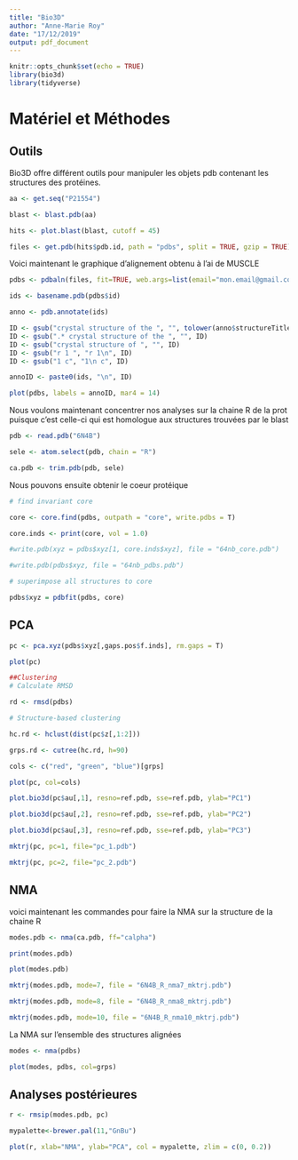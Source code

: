 ```yaml
---
title: "Bio3D"
author: "Anne-Marie Roy"
date: "17/12/2019"
output: pdf_document
---
```


```r
knitr::opts_chunk$set(echo = TRUE)
library(bio3d)
library(tidyverse)
```

# Matériel et Méthodes 

## Outils
Bio3D offre différent outils pour manipuler les objets pdb contenant les structures des protéines. 

```r
aa <- get.seq("P21554")

blast <- blast.pdb(aa)

hits <- plot.blast(blast, cutoff = 45)

files <- get.pdb(hits$pdb.id, path = "pdbs", split = TRUE, gzip = TRUE)

```
Voici maintenant le graphique d'alignement obtenu à l'ai de MUSCLE 
```r
pdbs <- pdbaln(files, fit=TRUE, web.args=list(email="mon.email@gmail.com"))

ids <- basename.pdb(pdbs$id)

anno <- pdb.annotate(ids)

ID <- gsub("crystal structure of the ", "", tolower(anno$structureTitle))
ID <- gsub(".* crystal structure of the ", "", ID)
ID <- gsub("crystal structure of ", "", ID)
ID <- gsub("r 1 ", "r 1\n", ID)
ID <- gsub("1 c", "1\n c", ID)

annoID <- paste0(ids, "\n", ID)

plot(pdbs, labels = annoID, mar4 = 14)
```

Nous voulons maintenant concentrer nos analyses sur la chaine R de la prot puisque c'est celle-ci qui est homologue aux structures trouvées par le blast 
```r
pdb <- read.pdb("6N4B")

sele <- atom.select(pdb, chain = "R")

ca.pdb <- trim.pdb(pdb, sele)
```

Nous pouvons ensuite obtenir le coeur protéique
```r
# find invariant core

core <- core.find(pdbs, outpath = "core", write.pdbs = T)

core.inds <- print(core, vol = 1.0)

#write.pdb(xyz = pdbs$xyz[1, core.inds$xyz], file = "64nb_core.pdb")

#write.pdb(pdbs$xyz, file = "64nb_pdbs.pdb")

# superimpose all structures to core

pdbs$xyz = pdbfit(pdbs, core)
```

## PCA 
```r
pc <- pca.xyz(pdbs$xyz[,gaps.pos$f.inds], rm.gaps = T)

plot(pc)

##Clustering 
# Calculate RMSD

rd <- rmsd(pdbs)

# Structure-based clustering

hc.rd <- hclust(dist(pc$z[,1:2]))

grps.rd <- cutree(hc.rd, h=90) 

cols <- c("red", "green", "blue")[grps]

plot(pc, col=cols)
```

```r
plot.bio3d(pc$au[,1], resno=ref.pdb, sse=ref.pdb, ylab="PC1")

plot.bio3d(pc$au[,2], resno=ref.pdb, sse=ref.pdb, ylab="PC2")

plot.bio3d(pc$au[,3], resno=ref.pdb, sse=ref.pdb, ylab="PC3")
```

```r
mktrj(pc, pc=1, file="pc_1.pdb")

mktrj(pc, pc=2, file="pc_2.pdb")
```

## NMA 
voici maintenant les commandes pour faire la NMA sur la structure de la chaine R 
```r
modes.pdb <- nma(ca.pdb, ff="calpha")

print(modes.pdb)

plot(modes.pdb)

mktrj(modes.pdb, mode=7, file = "6N4B_R_nma7_mktrj.pdb")

mktrj(modes.pdb, mode=8, file = "6N4B_R_nma8_mktrj.pdb")

mktrj(modes.pdb, mode=10, file = "6N4B_R_nma10_mktrj.pdb")
```

La NMA sur l'ensemble des structures alignées
```r
modes <- nma(pdbs)

plot(modes, pdbs, col=grps)
```

## Analyses postérieures 
```r
r <- rmsip(modes.pdb, pc)

mypalette<-brewer.pal(11,"GnBu")

plot(r, xlab="NMA", ylab="PCA", col = mypalette, zlim = c(0, 0.2))
```